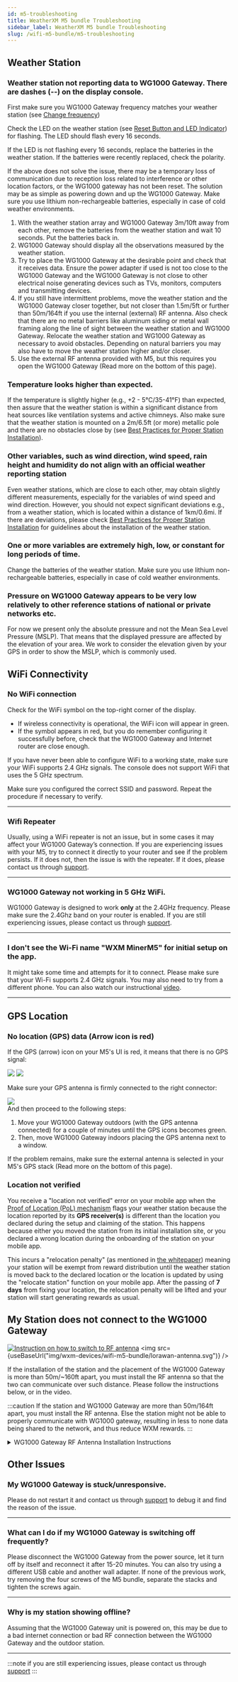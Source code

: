 ```yaml
---
id: m5-troubleshooting
title: WeatherXM M5 bundle Troubleshooting
sidebar_label: WeatherXM M5 bundle Troubleshooting
slug: /wifi-m5-bundle/m5-troubleshooting
---
```



## Weather Station

### Weather station not reporting data to WG1000 Gateway. There are dashes (--) on the display console.

First make sure you WG1000 Gateway frequency matches your weather station (see [Change frequency](/wxm-devices/wifi-m5-bundle/m5-connect-and-claim#change-frequency-optional))

Check the LED on the weather station (see [Reset Button and LED Indicator](/wxm-devices/wifi-m5-bundle/m5-contents#outdoor-weather-station)) for flashing.
The LED should flash every 16 seconds.

If the LED is not flashing every 16 seconds, replace the batteries in the weather station.
If the batteries were recently replaced, check the polarity.

If the above does not solve the issue, there may be a temporary loss of communication due to reception loss related to interference or other location factors, or the WG1000 gateway has not been reset.
The solution may be as simple as powering down and up the WG1000 Gateway. Make sure you use lithium non-rechargeable batteries, especially in case of cold weather environments.

1. With the weather station array and WG1000 Gateway 3m/10ft away from each other,
   remove the batteries from the weather station and wait 10 seconds. Put the batteries back in.
1. WG1000 Gateway should display all the observations measured by the weather station.
1. Try to place the WG1000 Gateway at the desirable point and check that it receives data.
   Ensure the power adapter if used is not too close to the WG1000 Gateway and the WG1000 Gateway is not close to other electrical noise generating devices
   such as TVs, monitors, computers and transmitting devices.
1. If you still have intermittent problems, move the weather station and the WG1000 Gateway closer together,
   but not closer than 1.5m/5ft or further than 50m/164ft if you use the internal (external) RF antenna.
   Also check that there are no metal barriers like aluminum siding
   or metal wall framing along the line of sight between the weather station and WG1000 Gateway.
   Relocate the weather station and WG1000 Gateway as necessary to avoid obstacles.
   Depending on natural barriers you may also have to move the weather station higher and/or closer.
1. Use the external RF antenna provided with M5, but this requires you open the WG1000 Gateway (Read more on the bottom of this page).

### Temperature looks higher than expected.

If the temperature is slightly higher (e.g., +2 - 5°C/35-41°F) than expected,
then assure that the weather station is within a significant distance from heat sources
like ventilation systems and active chimneys.
Also make sure that the weather station is mounted on a 2m/6.5ft (or more) metallic pole and there are no obstacles close by (see [Best Practices for Proper Station Installation](/wxm-devices/wifi-m5-bundle/install-weather-station#best-practices-for-proper-station-installation)).

### Other variables, such as wind direction, wind speed, rain height and humidity do not align with an official weather reporting station

Even weather stations, which are close to each other, may obtain slightly different measurements,
especially for the variables of wind speed and wind direction. However, you should not expect significant deviations
e.g., from a weather station, which is located within a distance of 1km/0.6mi.
If there are deviations, please check [Best Practices for Proper Station Installation](/wxm-devices/wifi-m5-bundle/install-weather-station#best-practices-for-proper-station-installation) for guidelines about the installation of the weather station.

### One or more variables are extremely high, low, or constant for long periods of time.

Change the batteries of the weather station. Make sure you use lithium non-rechargeable batteries, especially in case of cold weather environments.

### Pressure on WG1000 Gateway appears to be very low relatively to other reference stations of national or private networks etc. 

For now we present only the absolute pressure and not the Mean Sea Level Pressure (MSLP). That means that the displayed pressure are affected by the elevation of your area. We work to consider the elevation given by your GPS in order to show the MSLP, which is commonly used.

## WiFi  Connectivity

### No WiFi  connection

Check for the WiFi  symbol on the top-right corner of the display.

- If wireless connectivity is operational, the WiFi  icon will appear in green.
- If the symbol appears in red, but you do remember configuring it successfully before, check that the WG1000 Gateway and Internet router are close enough.

If you have never been able to configure WiFi  to a working state, make sure your WiFi  supports 2.4 GHz signals. The console does not support WiFi that uses the 5 GHz spectrum.

Make sure you configured the correct SSID and password. Repeat the procedure if necessary to verify.

<hr />

### Wifi Repeater
Usually, using a WiFi repeater is not an issue, but in some cases it may affect your WG1000 Gateway’s connection. If you are experiencing issues with your M5, try to connect it directly to your router and see if the problem persists. If it does not, 
then the issue is with the repeater. If it does, please contact us through [support](https://support.weatherxm.com).

<hr />

### WG1000 Gateway not working in 5 GHz WiFi.
WG1000 Gateway is designed to work **only** at the 2.4GHz frequency. Please make sure the 2.4Ghz band on your router is enabled. If you are still experiencing issues, please contact us through [support](https://support.weatherxm.com).

<hr />

### I don't see the Wi-Fi name "WXM MinerM5" for initial setup on the app.

It might take some time and attempts for it to connect. Please make sure that your Wi-Fi supports 2.4 GHz signals. You may also need to try from a different phone. You can also watch our instructional [video](https://www.youtube.com/watch?v=sUJEwuFq1CE).

<hr />

## GPS Location

### No location (GPS) data (Arrow icon is red)
If the GPS (arrow) icon on your M5's UI is red, it means that there is no GPS signal:
<div class="explanation">
<Tabs groupId="wg1000_ui">
  <TabItem value="wg1000_ui_new" label="UI versions > 0.10.0">
    <img src={useBaseUrl("img/wxm-devices/wifi-m5-bundle/m5-no-gps-signal-new.png")} />
  </TabItem>
  <TabItem value="wg1000_ui_old" label="Older UI versions">
    <img src={useBaseUrl("img/wxm-devices/wifi-m5-bundle/m5-no-gps-signal.png")} />
  </TabItem>
</Tabs>
</div>

Make sure your GPS antenna is firmly connected to the right connector:
<div class="explanation">
<img src={useBaseUrl("img/wxm-devices//wifi-m5-bundle/gps.png")} />
</div>
And then proceed to the following steps:

1. Move your WG1000 Gateway outdoors (with the GPS antenna connected)
   for a couple of minutes until the GPS icons becomes green.
1. Then, move WG1000 Gateway indoors placing the GPS antenna next to a window.

If the problem remains, make sure the external antenna is selected in your M5's GPS stack (Read more on the bottom of this page).

### Location not verified
You receive a "location not verified" error on your mobile app when the [Proof of Location (PoL) mechanism](/project/proof-of-location) flags your weather station because the location reported by its **GPS receiver(s)** is different than the location you declared during the setup and claiming of the station. This happens because either you moved the station from its initial installation site, or you declared a wrong location during the onboarding of the station on your mobile app.

This incurs a "relocation penalty" (as mentioned in [the whitepaper](http://weatherxm.com/whitepaper)) meaning your station will be exempt from reward distribution until the weather station is moved back to the declared location or the location is updated by using the "relocate station" function on your mobile app. After the passing of **7 days** from fixing your location, the relocation penalty will be lifted and your station will start generating rewards as usual.

## My Station does not connect to the WG1000 Gateway

<div class="explanation vertical">

   [![Instruction on how to switch to RF antenna](/img/wxm-devices/wifi-m5-bundle/video-LoRaWan.png)](https://www.youtube.com/watch?v=FP4rT3FTz0M&)
   <img src={useBaseUrl("img/wxm-devices/wifi-m5-bundle/lorawan-antenna.svg")} />
</div>
<p>
If the installation of the station and the placement of the WG1000 Gateway is more than 50m/~160ft apart, you must install the RF antenna so that the two can communicate over such distance.
Please follow the instructions below, or in the video.
</p>

:::caution
If the station and WG1000 Gateway are more than 50m/164ft apart, you must install the RF antenna. Else the station might not be able to properly communicate with WG1000 gateway, resulting in less to none data being shared to the network, and thus reduce WXM rewards.
:::

<details class="accordion">

<summary>WG1000 Gateway RF Antenna Installation Instructions</summary>

#### WG1000 Gateway Antenna Troubleshooting

WG1000 Gateway is equipped with two antennas, the GPS and the RF. The GPS antenna is used to determine the location (coordinates) and altitude of the weather station,
while the RF antenna is responsible for the communication between the WG1000 Gateway and the weather station.

On the left side of the WG1000 Gateway you may notice that there are two different caps, a grey for GPS and a blue for RF (labeled as "LoRa" in the cap).
Each of these caps contains a system relevant to the antennas mentioned above.

By default, the external GPS antenna and the internal RF antenna are connected, and there is no need to modify this.

The antenna plugs are VERY SENSITIVE so it is NOT recommended to switch cables unless there is a serious problem.

#### Switch external/internal GPS antenna

The WG1000 Gateway uses by default the external GPS antenna, which should be connected to the port on the grey GPS cap,
In case you desire to change the internal/external GPS antenna, follow the following steps:

1. Unscrew and remove the four screws behind the WG1000 Gateway.
1. Remove the first cap. You may use a flat-head screwdriver to separate the cap from the rest of the WG1000 Gateway.
1. You will notice two small cables, one coming from the port on the side and one coming from a small chip.
   Remove the cable, which is connected to a specific reception on the green board and connect the desired cable to the same reception.
1. Clasp the cap back and screw the device.
1. In case you changed to the external GPS antenna, connect the external antenna to the corresponding port on the side of the WG1000 Gateway.

#### Switch external/internal RF antenna

The WG1000 Gateway beta v1 uses by default the internal RF antenna.
In case you desire to change the internal/external RF antenna, follow the following steps:

1. Unscrew and remove the four screws behind the WG1000 Gateway.
1. Remove the first cap. You may use a flat-head screwdriver to separate the cap from the rest of the WG1000 Gateway.
1. Remove the grey GPS cap. Again you may use a flat-head screwdriver to separate the cap from the rest of the WG1000 Gateway.
1. You will notice two small cables, one coming from the port on the side and one coming from an edge of the green board.
   Remove the cable, which is connected to a specific reception on the green board and
   connect the desired cable to the same reception.
1. Clasp the caps and the cap back and screw the device.
1. In case you changed to external RF antenna, connect the external antenna to the corresponding port on the side of the WG1000 Gateway (LoRa cap).

##### Internal parts of the WG1000 Gateway

a. Bottom is the first cap you remove once the WG1000 Gateway is unscrewed.

b. The second cap in grey is the GPS

c. The third cap in blue is the RF Connection to the weather station

d. Top cap in white is the rest of WG1000 Gateway.

<div class="control">
   <img src={useBaseUrl("img/wxm-devices/wifi-m5-bundle/hardware-parts.svg")} />
</div>
</details>

## Other Issues

### My WG1000 Gateway is stuck/unresponsive.
  
Please do not restart it and contact us through [support](https://support.weatherxm.com) to debug it and find the reason of the issue.

<hr />

### What can I do if my WG1000 Gateway is switching off frequently?

Please disconnect the WG1000 Gateway from the power source, let it turn off by itself and reconnect it after 15-20 minutes. You can also try using a different USB cable and another wall adapter. If none of the previous work, try removing the four screws of the M5 bundle, separate the stacks and tighten the screws again.

<hr />

### Why is my station showing offline?

Assuming that the WG1000 Gateway unit is powered on, this may be due to a bad internet connection or bad RF connection between the WG1000 Gateway and the outdoor station.  

<hr />

:::note
if you are still experiencing issues, please contact us through [support](https://support.weatherxm.com)
:::